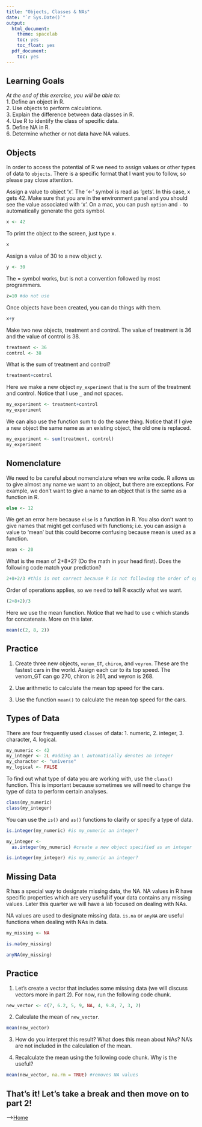 ```yaml
---
title: "Objects, Classes & NAs"
date: "`r Sys.Date()`"
output:
  html_document:
    theme: spacelab
    toc: yes
    toc_float: yes
  pdf_document:
    toc: yes
---
```


## Learning Goals
*At the end of this exercise, you will be able to:*    
1. Define an object in R.  
2. Use objects to perform calculations.  
3. Explain the difference between data classes in R.  
4. Use R to identify the class of specific data.  
5. Define NA in R.  
6. Determine whether or not data have NA values.  

## Objects
In order to access the potential of R we need to assign values or other types of data to `objects`. There is a specific format that I want you to follow, so please pay close attention.  

Assign a value to object 'x'. The '<-' symbol is read as 'gets'. In this case, x gets 42. Make sure that you are in the environment panel and you should see the value associated with 'x'. On a mac, you can push `option` and `-` to automatically generate the gets symbol.  
```r
x <- 42
```

To print the object to the screen, just type x.  
```r
x
```

Assign a value of 30 to a new object y.
```r
y <- 30
```

The = symbol works, but is not a convention followed by most programmers.
```r
z=10 #do not use
```

Once objects have been created, you can do things with them.  
```r
x+y
```

Make two new objects, treatment and control. The value of treatment is 36 and the value of control is 38.
```r
treatment <- 36
control <- 38
```

What is the sum of treatment and control?
```r
treatment+control
```

Here we make a new object `my_experiment` that is the sum of the treatment and control. Notice that I use `_` and not spaces. 
```r
my_experiment <- treatment+control
my_experiment
```

We can also use the function sum to do the same thing. Notice that if I give a new object the same name as an existing object, the old one is replaced.
```r
my_experiment <- sum(treatment, control)
my_experiment
```

## Nomenclature
We need to be careful about nomenclature when we write code. R allows us to give almost any name we want to an object, but there are exceptions. For example, we don't want to give a name to an object that is the same as a function in R.  
```r
else <- 12
```

We get an error here because `else` is a function in R. You also don't want to give names that might get confused with functions; i.e. you can assign a value to 'mean' but this could become confusing because mean is used as a function.  
```r
mean <- 20
```

What is the mean of 2+8+2? (Do the math in your head first). Does the following code match your prediction?
```r
2+8+2/3 #this is not correct because R is not following the order of operations
```

Order of operations applies, so we need to tell R exactly what we want.
```r
(2+8+2)/3
```

Here we use the mean function. Notice that we had to use `c` which stands for concatenate. More on this later.  
```r
mean(c(2, 8, 2))
```

## Practice
1. Create three new objects, `venom_GT`, `chiron`, and `veyron`. These are the fastest cars in the world. Assign each car to its top speed. The venom_GT can go 270, chiron is 261, and veyron is 268.  

2. Use arithmetic to calculate the mean top speed for the cars.

3. Use the function `mean()` to calculate the mean top speed for the cars.

## Types of Data
There are four frequently used `classes` of data: 1. numeric, 2. integer, 3. character, 4. logical.
```r
my_numeric <- 42
my_integer <- 2L #adding an L automatically denotes an integer
my_character <- "universe"
my_logical <- FALSE
```

To find out what type of data you are working with, use the `class()` function. This is important because sometimes we will need to change the type of data to perform certain analyses.
```r
class(my_numeric)
class(my_integer)
```

You can use the `is()` and `as()` functions to clarify or specify a type of data.
```r
is.integer(my_numeric) #is my_numeric an integer?
```

```r
my_integer <- 
  as.integer(my_numeric) #create a new object specified as an integer
```

```r
is.integer(my_integer) #is my_numeric an integer?
```

## Missing Data
R has a special way to designate missing data, the NA. NA values in R have specific properties which are very useful if your data contains any missing values. Later this quarter we will have a lab focused on dealing with NAs.  

NA values are used to designate missing data. `is.na` or `anyNA` are useful functions when dealing with NAs in data. 
```r
my_missing <- NA
```

```r
is.na(my_missing)
```

```r
anyNA(my_missing)
```

## Practice  
1. Let's create a vector that includes some missing data (we will discuss vectors more in part 2). For now, run the following code chunk.  
```r
new_vector <- c(7, 6.2, 5, 9, NA, 4, 9.8, 7, 3, 2)
```

2. Calculate the mean of `new_vector`.
```r
mean(new_vector)
```

3. How do you interpret this result? What does this mean about NAs? 
NA's are not included in the calculation of the mean.

4. Recalculate the mean using the following code chunk. Why is the useful?  
```r
mean(new_vector, na.rm = TRUE) #removes NA values
```


## That's it! Let's take a break and then move on to part 2!

-->[Home](https://jmledford3115.github.io/datascibiol/)  